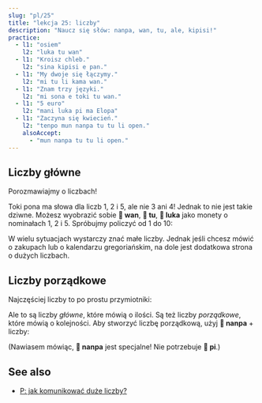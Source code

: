 ```yaml
---
slug: "pl/25"
title: "lekcja 25: liczby"
description: "Naucz się słów: nanpa, wan, tu, ale, kipisi!"
practice:
  - l1: "osiem"
    l2: "luka tu wan"
  - l1: "Kroisz chleb."
    l2: "sina kipisi e pan."
  - l1: "My dwoje się łączymy."
    l2: "mi tu li kama wan."
  - l1: "Znam trzy języki."
    l2: "mi sona e toki tu wan."
  - l1: "5 euro"
    l2: "mani luka pi ma Elopa"
  - l1: "Zaczyna się kwiecień."
    l2: "tenpo mun nanpa tu tu li open."
    alsoAccept:
      - "mun nanpa tu tu li open."
---
```



## Liczby główne

Porozmawiajmy o liczbach!

<List>
  <Word sl="wan" m="jeden; połączony" />
  <Word sl="tu" m="dwa; podzielony" />
  <Word sl="luka" m="pięć, ręka" />
  <Word sl="mute" m="wiele" />
  <Word sl="ale" m="wszystko, każdy" />
  <Word sl="kipisi" m="kawałek, część; dzielić" />
</List>

Toki pona ma słowa dla liczb 1, 2 i 5, ale nie 3 ani 4! Jednak to nie jest takie dziwne. Możesz wyobrazić sobie **󱥳 wan**, **󱥮 tu**, **󱤭 luka** jako monety o nominałach 1, 2 i 5. Spróbujmy policzyć od 1 do 10:

<List>
    <Word sl="wan" m="raz" />
    <Word sl="tu" m="dwa" />
    <Word sl="tu wan" m="trzy" />
    <Word sl="tu tu" m="cztery" />
    <Word sl="luka" m="pięć" />
    <Word sl="luka wan" m="sześć" />
    <Word sl="luka tu" m="siedem" />
    <Word sl="luka tu wan" m="osiem" />
    <Word sl="luka tu tu" m="dziewięć" />
    <Word sl="luka luka" m="dziesięć" />
</List>

W wielu sytuacjach wystarczy znać małe liczby. Jednak jeśli chcesz mówić o zakupach lub o kalendarzu gregoriańskim, na dole jest dodatkowa strona o dużych liczbach.

## Liczby porządkowe

Najczęściej liczby to po prostu przymiotniki:

<List>
    <Word sl="kala wan" m="jedna ryba" />
    <Word sl="soko tu tu" m="cztery grzyby" />
    <Word sl="mun luka" m="pięć miesięcy" />
</List>

Ale to są liczby *główne*, które mówią o ilości. Są też liczby *porządkowe*, które mówią o kolejności. Aby stworzyć liczbę porządkową, użyj **󱤽 nanpa** + liczby:

<List>
    <Word sl="nanpa" m="liczba; ...-ty" />
    <Word sl="kala nanpa wan" m="pierwsza ryba" />
    <Word sl="soko nanpa tu tu" m="czwarty grzyb" />
    <Word sl="mun nanpa luka" m="piąty miesiąc" />
</List>

(Nawiasem mówiąc, **󱤽 nanpa** jest specjalne! Nie potrzebuje **󱥍 pi**.)

<Practice exercises={frontmatter.practice} client:load />

## See also
* [P: jak komunikować duże liczby?](/pl/large-numbers/)
